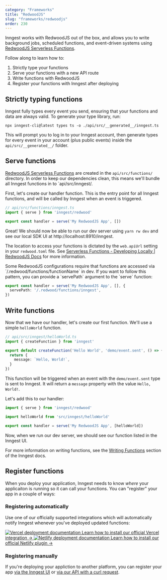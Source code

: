 ```yaml
---
category: "Frameworks"
title: "RedwoodJS"
slug: "frameworks/redwoodjs"
order: 230
---
```

Inngest works with RedwoodJS out of the box, and allows you to write background jobs, scheduled functions, and event-driven systems using <a href="https://redwoodjs.com/docs/serverless-functions">RedwoodJS Serverless Functions</a>.

Follow along to learn how to:

1. Strictly type your functions
2. Serve your functions with a new API route
3. Write functions with RedwoodJS
4. Register your functions with Inngest after deploying

## Strictly typing functions

Inngest fully types every event you send, ensuring that your functions and data are always
valid. To generate your type library, run:

```
npx inngest-cli@latest types ts -o ./api/src/__generated__/inngest.ts
```

This will prompt you to log in to your Inngest account, then generate types for every event
in your account (plus public events) inside the `api/src/__generated__/` folder.

## Serve functions

<a href="https://redwoodjs.com/docs/serverless-functions">RedwoodJS Serverless Functions</a> are created in the `api/src/functions/` directory. In order to keep our dependencies clean, this means we'll bundle all Inngest functions in to `api/src/inngest/.

First, let's create our handler function. This is the entry point for all Inngest functions, and will be called by Inngest when an event is triggered.

```ts
// api/src/functions/inngest.ts
import { serve } from 'inngest/redwood'

export const handler = serve('My RedwoodJS App', [])
```

Great! We should now be able to run our dev server using `yarn rw dev` and see our local SDK UI at http://localhost:8910/inngest.
<aside>
  <p>The location to access your functions is dictated by the <code>web.apiUrl</code> setting in your <code>redwood.toml</code> file. See <a href="https://redwoodjs.com/docs/serverless-functions#developing-locally">Serverless Functions - Developing Locally | RedwoodJS Docs</a> for more information.</p>
</aside>
Some RedwoodJS configurations require that functions are accessed via `/.redwood/functions/functionName` in dev. If you want to follow this pattern, you can provide a `servePath` argument to the `serve` function:

```ts
export const handler = serve('My RedwoodJS App', [], {
  servePath: '/.redwood/functions/inngest',
})
```

## Write functions

Now that we have our handler, let's create our first function. We'll use a simple `helloWorld` function.

```ts
// api/src/inngest/helloWorld.ts
import { createFunction } from 'inngest'

export default createFunction('Hello World', 'demo/event.sent', () => {
  return {
    message: `Hello, World!`,
  }
})
```

This function will be triggered when an event with the `demo/event.sent` type is sent to Inngest. It will return a `message` property with the value `Hello, World!`.

Let's add this to our handler:

```ts
import { serve } from 'inngest/redwood'

import helloWorld from 'src/inngest/helloWorld'

export const handler = serve('My RedwoodJS App', [helloWorld])
```

Now, when we run our dev server, we should see our function listed in the Inngest UI.

For more information on writing functions, see the <a href="https://docs.inngest.com/docs/functions">Writing Functions</a> section of the Inngest docs.

## Register functions

When you deploy your application, Inngest needs to know _where_ your applicaiton is running so it can call your functions. You can "register" your app in a couple of ways:

### Registering automatically

Use one of our officially supported integrations which will automatically notify Inngest whenever you've deployed updated functions:

<div className="button-container">
  <a href="/docs/deploy/vercel?ref=docs-deploy" className="button button--guide">
    <img src="/assets/brand-logos/vercel-dark.svg" className="logo" alt="Vercel deployment documentation"/>
    Learn how to install our official Vercel integration →
  </a>
  <a href="/docs/deploy/netlify?ref=docs-deploy" className="button button--guide">
    <img src="/assets/brand-logos/netlify-dark.svg" className="logo" alt="Netlify deployment documentation"/>
    Learn how to install our official Netlify plugin →
  </a>
</div>

### Registering manually

If you're deploying your appliction to another platform, you can register your app [via the Inngest UI](/docs/deploy#registering-via-the-ui) or [via our API with a curl request](/docs/deploy#registering-via-the-api).

